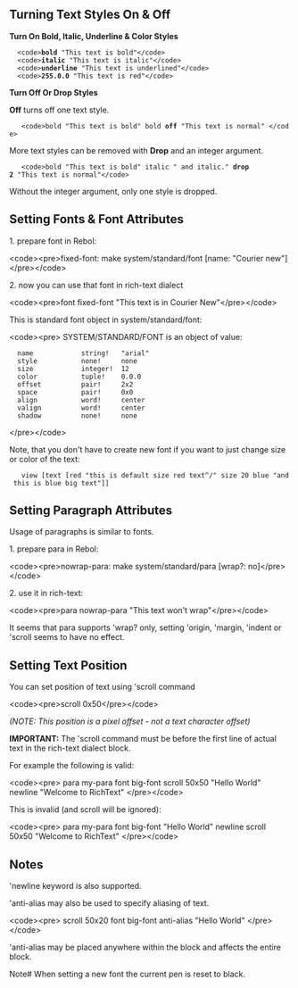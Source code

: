 == Turning Text Styles On &amp; Off==

'''Turn On Bold, Italic, Underline &amp; Color Styles'''

   &lt;code&gt;'''bold''' &quot;This text is bold&quot;&lt;/code&gt;
   &lt;code&gt;'''italic''' &quot;This text is italic&quot;&lt;/code&gt;
   &lt;code&gt;'''underline''' &quot;This text is underlined&quot;&lt;/code&gt;
   &lt;code&gt;'''255.0.0''' &quot;This text is red&quot;&lt;/code&gt;

'''Turn Off Or Drop Styles'''

'''Off''' turns off one text style.
    &lt;code&gt;bold &quot;This text is bold&quot; bold '''off''' &quot;This text is normal&quot; &lt;/code&gt;

More text styles can be removed with '''Drop''' and an integer argument.

    &lt;code&gt;bold &quot;This text is bold&quot; italic &quot; and italic.&quot; '''drop 2''' &quot;This text is normal&quot;&lt;/code&gt;
Without the integer argument, only one style is dropped.

== Setting Fonts &amp; Font Attributes ==

1. prepare font in Rebol:

&lt;code&gt;&lt;pre&gt;fixed-font: make system/standard/font [name: &quot;Courier new&quot;]&lt;/pre&gt;&lt;/code&gt;

2. now you can use that font in rich-text dialect

&lt;code&gt;&lt;pre&gt;font fixed-font &quot;This text is in Courier New&quot;&lt;/pre&gt;&lt;/code&gt;

This is standard font object in system/standard/font:

&lt;code&gt;&lt;pre&gt;
SYSTEM/STANDARD/FONT is an object of value:
   name            string!   &quot;arial&quot;
   style           none!     none
   size            integer!  12
   color           tuple!    0.0.0
   offset          pair!     2x2
   space           pair!     0x0
   align           word!     center
   valign          word!     center
   shadow          none!     none
&lt;/pre&gt;&lt;/code&gt;

Note, that you don't have to create new font if you want to just change size or color of the text:

    view [text [red &quot;this is default size red text^/&quot; size 20 blue &quot;and this is blue big text&quot;]]

== Setting Paragraph Attributes ==

Usage of paragraphs is similar to fonts.

1. prepare para in Rebol:

&lt;code&gt;&lt;pre&gt;nowrap-para: make system/standard/para [wrap?: no]&lt;/pre&gt;&lt;/code&gt;

2. use it in rich-text:

&lt;code&gt;&lt;pre&gt;para nowrap-para &quot;This text won't wrap&quot;&lt;/pre&gt;&lt;/code&gt;

It seems that para supports 'wrap? only, setting 'origin, 'margin, 'indent or 'scroll seems to have no effect.

== Setting Text Position ==

You can set position of text using 'scroll command

&lt;code&gt;&lt;pre&gt;scroll 0x50&lt;/pre&gt;&lt;/code&gt;

''(NOTE: This position is a pixel offset - not a text character offset)''


'''IMPORTANT:''' The 'scroll command must be before the first line of actual text in the rich-text dialect block.

For example the following is valid:

&lt;code&gt;&lt;pre&gt;
para my-para
font big-font
scroll 50x50
&quot;Hello World&quot; newline
&quot;Welcome to RichText&quot;
&lt;/pre&gt;&lt;/code&gt;

This is invalid (and scroll will be ignored):

&lt;code&gt;&lt;pre&gt;
para my-para
font big-font
&quot;Hello World&quot; newline
scroll 50x50
&quot;Welcome to RichText&quot;
&lt;/pre&gt;&lt;/code&gt;

== Notes ==

'newline keyword is also supported.

'anti-alias may also be used to specify aliasing of text.

&lt;code&gt;&lt;pre&gt;
scroll 50x20
font big-font
anti-alias
&quot;Hello World&quot;
&lt;/pre&gt;&lt;/code&gt;

'anti-alias may be placed anywhere within the block and affects the entire block.

Note# When setting a new font the current pen is reset to black.